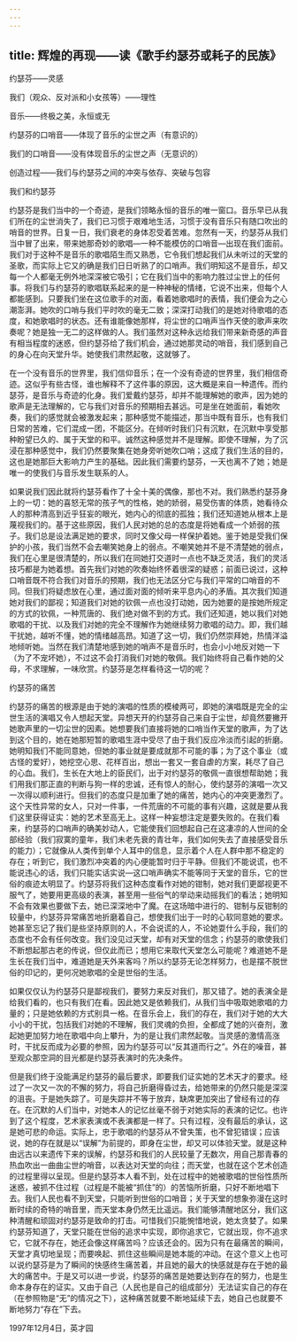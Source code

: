 ```yaml
---
---
---
```

title: 辉煌的再现——读《歌手约瑟芬或耗子的民族》
---




约瑟芬——灵感

我们（观众、反对派和小女孩等）——理性

音乐——终极之美，永恒或无

约瑟芬的口哨音——体现了音乐的尘世之声（有意识的）

我们的口哨音——没有体现音乐的尘世之声（无意识的）

创造过程——我们与约瑟芬之间的冲突与依存、突破与包容

我们和约瑟芬

约瑟芬是我们当中的一个奇迹，是我们领略永恒的音乐的唯一窗口。音乐早已从我们所在的尘世消失了，我们已习惯于艰难地生活，习惯于没有音乐只有随口吹出的哨音的世界。日复一日，我们衰老的身体忍受着苦难。忽然有一天，约瑟芬从我们当中冒了出来，带来她那奇妙的歌唱—一种不能模仿的口哨音—出现在我们面前。我们对于这种不是音乐的歌唱陌生而又熟悉，它令我们想起我们从未听过的天堂的圣歌，而实际上它又的确是我们日日听熟了的口哨声。我们明知这不是音乐，却又每一个人都毫无例外地深深被它吸引；它在我们当中的影响力胜过尘世上的任何事。将我们与约瑟芬的歌唱联系起来的是一种神秘的情绪，它说不出来，但每个人都能感到。只要我们坐在这位歌手的对面，看着她歌唱时的表情，我们便会为之心潮澎湃。她吹的口哨与我们平时吹的毫无二致；深深打动我们的是她对待歌唱的态度，和她歌唱时的状态。还有谁能像她那样，将尘世的口哨声当作天使的歌声来吹奏呢？她是独一无二的这样做的人。我们虽然对这种永远给我们带来新奇感的声音有相当程度的迷惑，但约瑟芬给了我们机会，通过她那灵动的哨音，我们感到自己的身心在向天堂升华。她使我们肃然起敬，这就够了。

在一个没有音乐的世界里，我们信仰音乐；在一个没有奇迹的世界里，我们相信奇迹。这似乎有些古怪，谁也解释不了这件事的原因，这大概是来自一种遗传。而约瑟芬，是音乐与奇迹的化身。我们爱戴约瑟芬，却并不能理解她的歌声，因为她的歌声是无法理解的，它与我们对音乐的预期相去甚远。可是坐在她面前，看她吹奏，我们的感觉就会被激发起来；那种感觉不能描述，那当中既有音乐，也有我们日常的苦难，它们混成一团，不能区分。在倾听时我们只有沉默，在沉默中享受那种盼望已久的、属于天堂的和平。诚然这种感觉并不是理解。即使不理解，为了沉浸在那种感觉中，我们仍然要聚集在她身旁听她吹口哨；这成了我们生活的目的，这也是她那巨大影响力产生的基础。因此我们需要约瑟芬，一天也离不了她；她是唯一的使我们与音乐发生联系的人。

如果说我们因此就将约瑟芬看作了十全十美的偶像，那也不对。我们熟悉约瑟芬身上的一切：她的喜怒无常的孩子气的性格，她的娇弱，易受伤害的体质，她看待众人的那种清高到近乎狂妄的眼光，她内心的彻底的孤独；我们还知道她从根本上是蔑视我们的。基于这些原因，我们人民对她的总的态度是将她看成一个娇弱的孩子。我们总是设法满足她的要求，同时又像父母一样保护着她。鉴于她是受我们保护的小孩，我们当然不会去嘲笑她身上的弱点。不嘲笑她并不是不清楚她的弱点，我们在心里是很清楚的，所以我们在同她打交道时一点也不缺乏灵活，我们的灵活技巧都是为她着想。首先我们对她的吹奏始终怀着很深的疑惑；前面已说过，这种口哨音既不符合我们对音乐的预期，我们也无法区分它与我们平常的口哨音的不同。但我们将疑虑放在心里，通过面对面的倾听来平息内心的矛盾。其次我们知道她对我们的鄙视；知道我们对她的钦佩一点也没打动她，因为她要的是按她所规定的方式的钦佩，一种荒唐的、我们绝对做不到的方式。我们还知道，她以我们对她歌唱的干扰、以及我们对她的完全不理解作为她继续努力歌唱的动力。即，我们越干扰她，越听不懂，她的情绪越高昂。知道了这一切，我们仍然崇拜她，热情洋溢地倾听她。当然在我们清楚地感到她的哨声不是音乐时，也会小小地反对她一下（为了不宠坏她），不过这不会打消我们对她的敬佩。我们始终将自己看作她的父母，不求理解，一味欣赏。约瑟芬是怎样看待这一切的呢？

约瑟芬的痛苦

约瑟芬的痛苦的根源是由于她的演唱的性质的模棱两可，即她的演唱既是完全的尘世生活的演唱又令人想起天堂。异想天开的约瑟芬自己来自于尘世，却竟然要撇开她歌声里的一切尘世的因素。她想要我们直接将她的口哨当作天堂的歌声，为了达到这个目的，她在她那短暂的歌唱生涯中受尽了由于我们反应冷淡而引起的折磨。她明知我们不能同意她，但她的事业就是要成就那不可能的事；为了这个事业（或古怪的爱好），她挖空心思、花样百出，想出一套又一套自虐的方案，耗尽了自己的心血。我们，生长在大地上的臣民们，出于对约瑟芬的敬佩一直很想帮助她；我们用我们那正直的判断与狗一样的忠诚，还有惊人的耐心，使约瑟芬的演唱一次又一次得以顺利进行。但我们的态度只是加重了她的痛苦，她内心的冲突更激烈了。这个天性异常的女人，只对一件事，一件荒唐的不可能的事有兴趣，这就是要从我们这里获得证实：她的艺术至高无上。这样一种妄想注定是要失败的。在我们看来，约瑟芬的口哨声的确美妙动人，它能使我们回想起自己在这凄凉的人世间的全部经验（我们寂寞的童年，我们未老先衰的青壮年，我们如何失去了直接感受音乐的能力）；它就像从人类传到单个人耳中的信息，显示着个人在人群中那不稳定的存在；听到它，我们激烈冲突着的内心便能暂时归于平静。但我们不能说谎，也不能说违心的话，我们只能实话实说—这口哨声确实不能等同于天堂的音乐，它的世俗的痕迹太明显了。约瑟芬将我们这种态度看作对她的钳制，她对我们更鄙视更不服气了，她要用更高级的表演，甚至用一些俗气的举动来动摇我们的看法；她明知不会有效果也要做下去，她已深深地中了魔。在这场暗中进行的、钳制与反钳制的较量中，约瑟芬异常痛苦地折磨着自己，想使我们出于一时的心软同意她的要求。她甚至忘记了我们是些坚持原则的人，不会说谎的人，不论她耍什么手段，我们的态度也不会有任何改变。我们没见过天堂，却有对天堂的信念；约瑟芬的歌使我们不断想起那古老的传说，但仅此而已；想用它来取代天堂怎么可能呢？难道她不是生长在我们当中，难道她是天外来客吗？所以约瑟芬无论怎样努力，也是摆不脱世俗的印记的，更何况她歌唱的全是世俗的生活。

如果仅仅认为约瑟芬只是鄙视我们，要努力来反对我们，那又错了。她的表演全是给我们看的，也只有我们在看。因此她又是依赖我们，从我们当中吸取她歌唱的力量的；只是她依赖的方式别具一格。在音乐会上，我们的存在，我们对于她的大大小小的干扰，包括我们对她的不理解，我们灵魂的负担，全都成了她的兴奋剂，激起她更加努力地在歌唱中向上攀升，为的是让我们肃然起敬。当灵感的激情高涨时，干扰反而成为必要的参照，因为约瑟芬可以“反其道而行之”。外在的噪音，甚至观众那空洞的目光都是约瑟芬表演时的先决条件。

但是我们终于没能满足约瑟芬的最后要求，即要我们证实她的艺术天才的要求。经过了一次又一次的不懈的努力，将自己折磨得昏过去，给她带来的仍然只能是深深的沮丧。于是她失踪了。可是失踪并不等于放弃，缺席更加突出了曾经有过的存在。在沉默的人们当中，对她本人的记忆丝毫不弱于对她实际的表演的记忆。也许到了这个程度，艺术家表演或不表演都是一样了。只有过程，没有最后的承认，这是她可悲的命运。实际上，忠于歌唱的约瑟芬从不曾失策，也不曾犯错误；应该说，她的存在就是以“误解”为前提的，即身在尘世，却又可以体验天堂。就是这种由远古以来遗传下来的误解，约瑟芬和我们的人民较量了无数次，用自己那青春的热血吹出一曲曲尘世的哨音，以表达对天堂的向往；而天堂，也就在这个艺术创造的过程里得以呈现。但是约瑟芬本人看不到，处在过程中的她被歌唱的世俗性质所迷惑，被抓不住过程（过程是不能被“抓住”的）的苦恼所折磨，只好不断地唱下去。我们人民也看不到天堂，只能听到世俗的口哨音；关于天堂的想象弥漫在这时断时续的奇特的哨音里，而天堂本身仍然无比遥远。我们能够清醒地区分，我们这种清醒和顽固对约瑟芬是致命的打击。可惜我们只能惋惜地说，她太贪婪了。如果约瑟芬知道了，天堂只能在世俗的追求中实现，即你追求它，它就出现，你不追求它，它就不存在，她还会像这样痛苦吗？应该还会的。因为只有在最痛苦的瞬间，天堂才真切地呈现；而要唤起、抓住这些瞬间是她本能的冲动。在这个意义上也可以说约瑟芬是为了瞬间的快感终生痛苦着，并且她的最大的快感就是存在于她的最大的痛苦中。于是又可以进一步说，约瑟芬的痛苦是她要达到存在的努力，也是生命本身存在的证实。又由于自己（人民也是自己的组成部分）无法证实自己的存在（在参照物是“无”的情况之下），这种痛苦就要不断地延续下去，她自己也就要不断地努力“存在”下去。

1997年12月4日，英才园